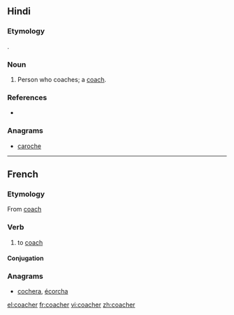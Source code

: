 ==Hindi==

===Etymology===
{{coach}}.

===Noun===


# Person who coaches; a [[coach]].

===References===
* {{R:Webster NCD 1967}}

===Anagrams===
* [[caroche#English|caroche]]
----

==French==

===Etymology===
From {{etyl|en|fr}} [[coach]]

===Verb===
{{fr-verb}}

# {{sports|lang=fr}} to [[coach]]

====Conjugation====
{{fr-conj-er|coach|avoir}}

===Anagrams===
* [[cochera#French|cochera]], [[écorcha#French|écorcha]]

[[el:coacher]]
[[fr:coacher]]
[[vi:coacher]]
[[zh:coacher]]